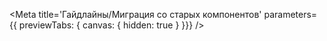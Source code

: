 
<Meta
    title='Гайдлайны/Миграция со старых компонентов'
    parameters={{ previewTabs: { canvas: { hidden: true } }}}
/>

<MigrationsReadme />
